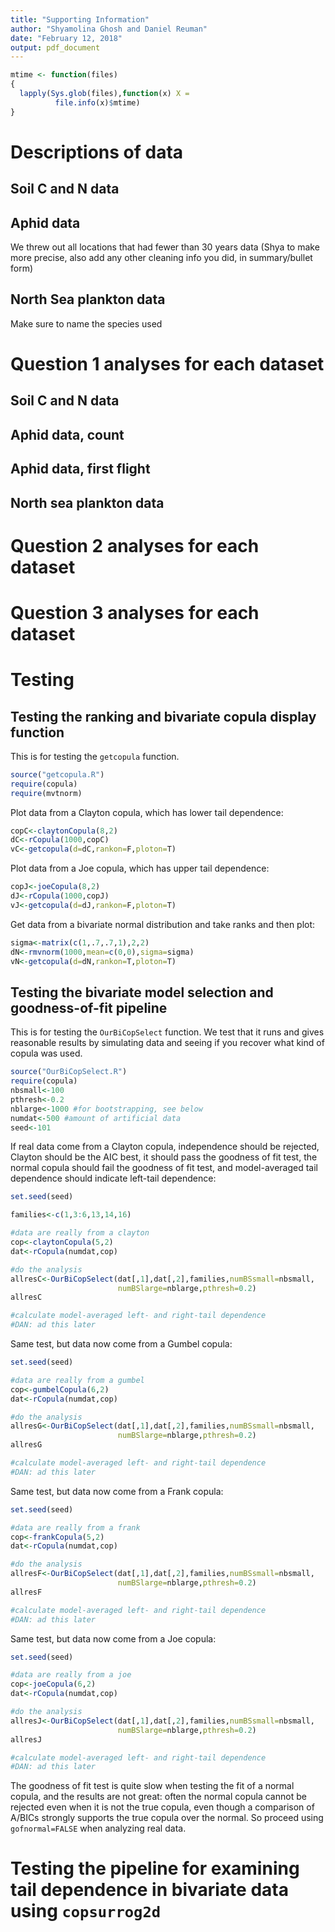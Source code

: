 ---
title: "Supporting Information"
author: "Shyamolina Ghosh and Daniel Reuman"
date: "February 12, 2018"
output: pdf_document
---

<!--A function needed for caching-->
```{r echo=F}
mtime <- function(files)
{
  lapply(Sys.glob(files),function(x) X =   
          file.info(x)$mtime)
}
```

# Descriptions of data
<!--Each data contributor writes one to a few paragraphs about their data.-->

## Soil C and N data

## Aphid data
<!--Shya to add some facts, make sure to name the species-->
We threw out all locations that had fewer than 30 years data (Shya to make more precise, also add any other cleaning info you did, in summary/bullet form)

## North Sea plankton data
Make sure to name the species used

# Question 1 analyses for each dataset

## Soil C and N data
<!--Shya to add model selection analysis of Terry data here. You just have to move it over from All_analysis.Rmd and edit the code. in a few ways:
1) make the code get displayed at each step
2) you have added some columns to the InfCritRes table so that will come out differently
3) you can also report your result for tail dependence based on model averaging
4) stop after that (e.g., don't put in the stuff about the outcome function, etc.-->

## Aphid data, count
<!--Shya to add model selection analysis here for aphid data, first the species for which you are using count data, then the one for ff data, just the model selection stuff, we'll do the other stuff with the tail dependence asymmetry statistics later-->

## Aphid data, first flight
<!--Shya also add as above-->

## North sea plankton data
<!--Shya also add as above-->



# Question 2 analyses for each dataset

# Question 3 analyses for each dataset

# Testing 

## Testing the ranking and bivariate copula display function

This is for testing the `getcopula` function.

<!--Source in function and a package--->
```{r}
source("getcopula.R")
require(copula)
require(mvtnorm)
```

Plot data from a Clayton copula, which has lower tail dependence:
```{r}
copC<-claytonCopula(8,2)
dC<-rCopula(1000,copC)
vC<-getcopula(d=dC,rankon=F,ploton=T)
```

Plot data from a Joe copula, which has upper tail dependence:
```{r}
copJ<-joeCopula(8,2)
dJ<-rCopula(1000,copJ)
vJ<-getcopula(d=dJ,rankon=F,ploton=T)
```

Get data from a bivariate normal distribution and take ranks and
then plot:
```{r}
sigma<-matrix(c(1,.7,.7,1),2,2)
dN<-rmvnorm(1000,mean=c(0,0),sigma=sigma)
vN<-getcopula(d=dN,rankon=T,ploton=T)
```

## Testing the bivariate model selection and goodness-of-fit pipeline

This is for testing the `OurBiCopSelect` function. We test that
it runs and gives reasonable results by simulating data and seeing if 
you recover what kind of copula was used.

<!--Source in the function and a package, changeable constants-->
```{r}
source("OurBiCopSelect.R")
require(copula)
nbsmall<-100
pthresh<-0.2
nblarge<-1000 #for bootstrapping, see below
numdat<-500 #amount of artificial data
seed<-101
```

If real data come from a Clayton copula, independence should
be rejected, Clayton should be the AIC best, it should pass the
goodness of fit test, the normal copula should fail the
goodness of fit test, and model-averaged tail dependence should
indicate left-tail dependence:
<!--Test for real data from a clayton-->
```{r cache=T, cache.extra=list(nbsmall,nblarge,pthresh,numdat,seed,mtime("OurBiCopSelect.R"))}
set.seed(seed)

families<-c(1,3:6,13,14,16)

#data are really from a clayton
cop<-claytonCopula(5,2)
dat<-rCopula(numdat,cop)

#do the analysis
allresC<-OurBiCopSelect(dat[,1],dat[,2],families,numBSsmall=nbsmall,
                        numBSlarge=nblarge,pthresh=0.2)
allresC

#calculate model-averaged left- and right-tail dependence
#DAN: ad this later
```


Same test, but data now come from a Gumbel copula:
<!--Test for real data from a gumbel-->
```{r cache=T, cache.extra=list(nbsmall,nblarge,pthresh,numdat,seed,mtime("OurBiCopSelect.R"))}
set.seed(seed)

#data are really from a gumbel
cop<-gumbelCopula(6,2)
dat<-rCopula(numdat,cop)

#do the analysis
allresG<-OurBiCopSelect(dat[,1],dat[,2],families,numBSsmall=nbsmall,
                        numBSlarge=nblarge,pthresh=0.2)
allresG

#calculate model-averaged left- and right-tail dependence
#DAN: ad this later
```

Same test, but data now come from a Frank copula:
<!--Test for real data from a frank-->
```{r cache=T, cache.extra=list(nbsmall,nblarge,pthresh,numdat,seed,mtime("OurBiCopSelect.R"))}
set.seed(seed)

#data are really from a frank
cop<-frankCopula(5,2)
dat<-rCopula(numdat,cop)

#do the analysis
allresF<-OurBiCopSelect(dat[,1],dat[,2],families,numBSsmall=nbsmall,
                        numBSlarge=nblarge,pthresh=0.2)
allresF

#calculate model-averaged left- and right-tail dependence
#DAN: ad this later
```

Same test, but data now come from a Joe copula:
<!--Test for real data from a joe-->
```{r cache=T, cache.extra=list(nbsmall,nblarge,pthresh,numdat,seed,mtime("OurBiCopSelect.R"))}
set.seed(seed)

#data are really from a joe
cop<-joeCopula(6,2)
dat<-rCopula(numdat,cop)

#do the analysis
allresJ<-OurBiCopSelect(dat[,1],dat[,2],families,numBSsmall=nbsmall,
                        numBSlarge=nblarge,pthresh=0.2)
allresJ

#calculate model-averaged left- and right-tail dependence
#DAN: ad this later
```

The goodness of fit test is quite slow when testing the fit of a
normal copula, and the results are not great: often the normal copula
cannot be rejected even when it is not the true copula, even though
a comparison of A/BICs strongly supports the true copula over the normal.
So proceed using `gofnormal=FALSE` when analyzing real data.

# Testing the pipeline for examining tail dependence in bivariate data using `copsurrog2d`



